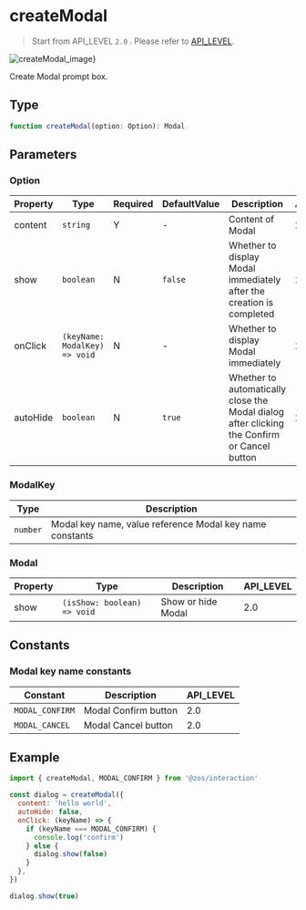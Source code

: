 # createModal

> Start from API_LEVEL `2.0` . Please refer to [API_LEVEL](../../../../guides/framework/device/compatibility.md).

![createModal_image}](https://img-cdn.huami.com/20220927/9a9ce61a400f089c984951ca71c6f9b0.jpg)

Create Modal prompt box.

## Type

```ts
function createModal(option: Option): Modal
```

## Parameters

### Option

| Property | Type                                         | Required | DefaultValue       | Description                                                                                 | API_LEVEL |
| -------- | -------------------------------------------- | -------- | ------------------ | ------------------------------------------------------------------------------------------- | --------- |
| content  | <code>string</code>                          | Y        | -                  | Content of Modal                                                                            | 2.0       |
| show     | <code>boolean</code>                         | N        | <code>false</code> | Whether to display Modal immediately after the creation is completed                        | 2.0       |
| onClick  | <code>(keyName: ModalKey) =&#62; void</code> | N        | -                  | Whether to display Modal immediately                                                        | 2.0       |
| autoHide | <code>boolean</code>                         | N        | <code>true</code>  | Whether to automatically close the Modal dialog after clicking the Confirm or Cancel button | 2.0       |

### ModalKey

| Type                | Description                                              |
| ------------------- | -------------------------------------------------------- |
| <code>number</code> | Modal key name, value reference Modal key name constants |

### Modal

| Property | Type                                       | Description        | API_LEVEL |
| -------- | ------------------------------------------ | ------------------ | --------- |
| show     | <code>(isShow: boolean) =&#62; void</code> | Show or hide Modal | 2.0       |

## Constants

### Modal key name constants

| Constant        | Description          | API_LEVEL |
| --------------- | -------------------- | --------- |
| `MODAL_CONFIRM` | Modal Confirm button | 2.0       |
| `MODAL_CANCEL`  | Modal Cancel button  | 2.0       |

## Example

```js
import { createModal, MODAL_CONFIRM } from '@zos/interaction'

const dialog = createModal({
  content: 'hello world',
  autoHide: false,
  onClick: (keyName) => {
    if (keyName === MODAL_CONFIRM) {
      console.log('confirm')
    } else {
      dialog.show(false)
    }
  },
})

dialog.show(true)
```
